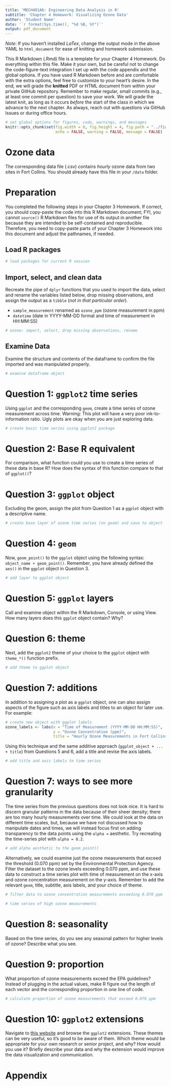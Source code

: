 ```yaml
---
title: 'MECH481A6: Engineering Data Analysis in R'
subtitle: 'Chapter 4 Homework: Visualizing Ozone Data' 
author: 'Student Name'
date: '`r format(Sys.time(), "%d %B, %Y")`'
output: pdf_document
---
```


*Note*: If you haven't installed $LaTex$, change the output mode in the above
YAML to `html_document` for ease of knitting and homework submission. 

This R Markdown (.Rmd) file is a template for your Chapter 4 Homework. Do 
everything within this file. Make it your own, but be careful not to change
the code-figure-text integration I set up with the code appendix and the 
global options. If you have used R Markdown before and are comfortable with the
extra options, feel free to customize to your heart's desire. In the end,
we will grade the **knitted** PDF or HTML document from within your private
GitHub repository. Remember to make regular, small commits (e.g., at least one
commit per question) to save your work. We will grade the latest knit, as long
as it occurs *before* the start of the class in which we advance to the next
chapter. As always, reach out with questions via GitHub Issues or during
office hours.

```r
# set global options for figures, code, warnings, and messages
knitr::opts_chunk$set(fig.width = 6, fig.height = 4, fig.path = "../figs/",
                      echo = FALSE, warning = FALSE, message = FALSE)
```

# Ozone data

The corresponding data file (.csv) contains *hourly* ozone data from two sites
in Fort Collins. You should already have this file in your `/data` folder.

# Preparation

You completed the following steps in your Chapter 3 Homework. If correct, you
should copy-paste the code into this R Markdown document; FYI, you cannot 
`source()` R Markdown files for use of its output in another file because they
are intended to be self-contained and reproducible. Therefore, you need to 
copy-paste parts of your Chapter 3 Homework into this document and adjust 
the pathnames, if needed.

## Load R packages

```r
# load packages for current R session
```

## Import, select, and clean data

Recreate the pipe of `dplyr` functions that you used to import the data, select
and rename the variables listed below, drop missing observations, and assign
the output as a `tibble` (*not in that particular order*).

- `sample_measurement` renamed as `ozone_ppm` (ozone measurement in ppm)
- `datetime` (date in YYYY-MM-DD format and time of measurement in HH:MM:SS)

```r
# ozone: import, select, drop missing observations, rename
```

## Examine Data

Examine the structure and contents of the dataframe to confirm the file
imported and was manipulated properly. 

```r
# examine dataframe object 
```

# Question 1: `ggplot2` time series

Using `ggplot` and the corresponding `geom`, create a time series of ozone
measurement across time. Warning: This plot will have a very poor
ink-to-information ratio. Ugly plots are okay when you are just exploring data.

```r
# create basic time series using ggplot2 package
```

# Question 2: Base R equivalent

For comparison, what function could you use to create a time series of these
data in base R? How does the syntax of this function compare to that of
`ggplot()`?

# Question 3: `ggplot` object

Excluding the geom, assign the plot from Question 1 as a `ggplot` object with 
a descriptive name.

```r
# create base layer of ozone time series (no geom) and save to object
```

# Question 4: `geom`

Now, `geom_point()` to the `ggplot` object using the following syntax:
`object_name + geom_point()`. Remember, you have already defined the `aes()`
in the `ggplot` object in Question 3.

```r
# add layer to ggplot object
```

# Question 5: `ggplot` layers

Call and examine object within the R Markdown, Console, or using View. How
many layers does this `ggplot` object contain? Why?

# Question 6: theme

Next, add the `ggplot2` theme  of your choice to the `ggplot` object with
`theme_*()` function prefix.

```r
# add theme to ggplot object
```

# Question 7: additions

In addition to assigning a plot as a `ggplot` object, one can also assign 
aspects of the figure such as axis labels and titles to an object for later 
use. For example: 

```r
# create new object with ggplot labels 
ozone_labels <- labs(x = "Time of Measurement (YYYY-MM-DD HH:MM:SS)",
                     y = "Ozone Concentration (ppm)",
                     title = "Hourly Ozone Measurements in Fort Collins, CO")
```

Using this technique and the same additive approach (`ggplot_object + ... + title`) from Questions 5 and 6, add a title and revise the axis labels.

```r
# add title and axis labels to time series
```

# Question 7: ways to see more granularity  

The time series from the previous questions does not look nice. It is hard
to discern granular patterns in the data because of their sheer density; there
are too many hourly measurements over time. We could look at the data on 
different time scales, but, because we have not discussed how to manipulate
dates and times, we will instead focus first on adding transparency to the data 
points using the `alpha = ` aesthetic.  Try recreating the time-series plot with 
`alpha = 0.2`.

```r
# add alpha aesthetic to the geom_point()

```

Alternatively, we could examine just the ozone measurements that
exceed the threshold (0.070 ppm) set by the Environmental Protection Agency.
Filter the dataset to the ozone levels exceeding 0.070 ppm, and use these data
to construct a time series plot with time of measurement on the x-axis and 
ozone concentration measurement on the y-axis. Remember to add the relevant
`geom`, title, subtitle, axis labels, and your choice of theme. 

```r
# filter data to ozone concentration measurements exceeding 0.070 ppm 

# time series of high ozone measurements
```

# Question 8: seasonality

Based on the time series, do you see any seasonal pattern for higher levels
of ozone? Describe what you see.

# Question 9: proportion

What proportion of ozone measurements exceed the EPA guidelines? Instead of
plugging in the actual values, make R figure out the length of each vector and
the corresponding proportion in one line of code.

```r
# calculate proportion of ozone measurements that exceed 0.070 ppm 
```

# Question 10: `ggplot2` extensions

Navigate to [this website](https://exts.ggplot2.tidyverse.org/gallery/) and
browse the `ggplot2` extensions. These themes can be very useful, so it's good
to be aware of them. Which theme would be appropriate for your own research or
senior project, and why? How would you use it? Briefly describe your data
and why the extension would improve the data visualization and communication.

\newpage

# Appendix

```r
```
